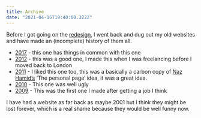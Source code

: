 ```yaml
---
title: Archive
date: "2021-04-15T19:40:00.322Z"
---
```


Before I got going on the [redesign](/posts/2021/15-redesign), I went back and dug out my old websites and have made an (incomplete) history of them all.

- [2017] - this one has things in common with this one
- [2012] - this was a good one, I made this when I was freelancing before I moved back to London
- [2011] - I liked this one too, this was a basically a carbon copy of [Naz Hamid’s](https://nazhamid.com/) ‘The personal page‘ idea, it was a great idea.
- [2010] - This one was well ugly
- [2009] - This was the first one I made after getting a job I think

I have had a website as far back as maybe 2001 but I think they might be lost forever, which is a real shame because they would be well funny now.

[2017]: https://2017.jonheslop.com/
[2012]: https://2012.jonheslop.com/
[2011]: https://2011.jonheslop.com/
[2010]: https://2010.jonheslop.com/
[2009]: https://2009.jonheslop.com/
